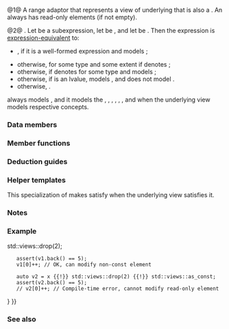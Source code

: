 {{cpp/ranges/view title|as_const}}
{{cpp/ranges/navbar}}
{{dcl begin}}
{{dcl header|ranges}}
{{dcl|num=1|since=c++23|1=
template&lt; ranges::view V &gt;
    requires ranges::input_range&lt;V&gt;
class as_const_view
    : public ranges::view_interface&lt;as_const_view&lt;V&gt;&gt;
}}
{{dcl|num=2|since=c++23|1=
namespace views {
    inline constexpr /* unspecified */ as_const = /* unspecified */;
}
}}
{{dcl h|Call signature}}
{{dcl|since=c++23|1=
template&lt; ranges::viewable_range R &gt;
    requires /* see below */
constexpr ranges::view auto as_const( R&amp;&amp; r );
}}
{{dcl end}}

@1@ A range adaptor that represents a view of underlying {{lconcept|view}} that is also a {{lconcept|constant_range}}. An {{tt|as_const_view}} always has read-only elements (if not empty).

@2@ {{named req|RangeAdaptorObject}}. Let {{c|e}} be a subexpression, let {{c|T}} be {{c|decltype((e))}}, and let {{c|U}} be {{c|std::remove_cvref_t&lt;T&gt;}}. Then the expression {{c|views::as_const(e)}} is [[cpp/language/expressions#Expression-equivalence|expression-equivalent]] to:
* {{c|views::all(e)}}, if it is a well-formed expression and {{c|views::all_t&lt;T&gt;}} models {{lconcept|constant_range}};
* otherwise, {{c|std::span&lt;const X, Extent&gt;(e)}} for some type {{tt|X}} and some extent {{tt|Extent}} if {{tt|U}} denotes {{c|std::span&lt;X, Extent&gt;}};
* otherwise, {{c|ranges::ref_view(static_cast&lt;const X&amp;&gt;(e.base()))}} if {{tt|U}} denotes {{c|ranges::ref_view&lt;X&gt;}} for some type {{tt|X}} and {{c|const X}} models {{lconcept|constant_range}};
* otherwise, {{c|ranges::ref_view(static_cast&lt;const U&amp;&gt;(e))}} if {{tt|e}} is an lvalue, {{c|const U}} models {{lconcept|constant_range}}, and {{tt|U}} does not model {{lconcept|view}}.
* otherwise, {{c|as_const_view{e} }}.

{{tt|as_const_view}} always models {{lconcept|constant_range}}, and it models the {{lconcept|contiguous_range}}, {{lconcept|random_access_range}}, {{lconcept|bidirectional_range}}, {{lconcept|forward_range}}, {{lconcept|borrowed_range}}, {{lconcept|common_range}}, and {{lconcept|sized_range}} when the underlying view {{tt|V}} models respective concepts.

===Data members===
{{dsc begin}}
{{dsc hitem|Member object|Definition}}
{{dsc expos mem obj|base_|private=yes|The underlying view of type {{tt|V}}.}}
{{dsc end}}

===Member functions===
{{dsc begin}}
{{dsc mem ctor|{{PAGENAME}}#ctor|constructs an {{tt|as_const_view}}}}
{{dsc mem fun|{{PAGENAME}}#base|title=base|returns the underlying view {{tt|V}}}}
{{dsc mem fun|{{PAGENAME}}#begin|title=begin|returns the beginning iterator of the {{tt|as_const_view}}}}
{{dsc mem fun|{{PAGENAME}}#end|title=end|returns the end iterator of the {{tt|as_const_view}}}}
{{dsc mem fun|{{PAGENAME}}#size|title=size|returns the size of the view if it is bounded}}

{{cpp/ranges/view_interface/inherit|embedded=yes|size=yes}}
{{dsc end}}

{{anchor|ctor}}
{{member|{{small|std::ranges::as_const_view::}}as_const_view|
{{dcl begin}}
{{dcl|num=1|since=c++23|1=
as_const_view() requires std::default_initializable&lt;V&gt; = default;
}}
{{dcl|num=2|since=c++23|
constexpr explicit as_const_view( V base );
}}
{{dcl end}}

@1@ Value-initializes {{tti|base_}} via its default member initializer ({{c|1== V()}}).
@2@ Initializes {{tti|base_}} with {{c|std::move(base)}}.

===Parameters===
{{par begin}}
{{par|base|a view}}
{{par end}}
}}

{{anchor|base}}
{{member|{{small|std::ranges::as_const_view::}}base|
{{dcl begin}}
{{dcl|num=1|since=c++23|
constexpr V base() const&amp; requires std::copy_constructible&lt;V&gt;;
}}
{{dcl|num=2|since=c++23|
constexpr V base() &amp;&amp;;
}}
{{dcl end}}

Returns the underlying view.
@1@ Copy-constructs the result from the underlying view. Equivalent to {{c|return base_;}}.
@2@ Move-constructs the result from the underlying view. Equivalent to {{c|return std::move(base_);}}.
}}

{{anchor|begin}}
{{member|{{small|std::ranges::as_const_view::}}begin|
{{dcl begin}}
{{dcl|num=1|since=c++23|
constexpr auto begin() requires (!__simple_view&lt;V&gt;);
}}
{{dcl|num=2|since=c++23|
constexpr auto begin() const requires ranges::range&lt;const V&gt;;
}}
{{dcl end}}
Returns the constant iterator of the view.

@1,2@ Equivalent to {{c|return ranges::cbegin(base_);}}
}}

{{anchor|end}}
{{member|{{small|std::ranges::as_const_view::}}end|
{{dcl begin}}
{{dcl|num=1|since=c++23|
constexpr auto end() requires (!__simple_view&lt;V&gt;);
}}
{{dcl|num=2|since=c++23|
constexpr auto end() const requires ranges::range&lt;const V&gt;;
}}
{{dcl end}}
Returns the constant sentinel of the view.

@1,2@ Equivalent to {{c|return ranges::cend(base_);}}
}}

{{anchor|size}}
{{member|{{small|std::ranges::as_const_view::}}size|
{{dcl begin}}
{{dcl|num=1|since=c++23|
constexpr auto size() requires ranges::sized_range&lt;V&gt;;
}}
{{dcl|num=2|since=c++23|
constexpr auto size() const requires ranges::sized_range&lt;const V&gt;;
}}
{{dcl end}}
Returns the size of the view if the view is bounded.

@1,2@ Equivalent to {{c|return ranges::size(base_);}}
}}

===Deduction guides===
{{ddcl|since=c++23|
template&lt; class R &gt;
as_const_view( R&amp;&amp; ) -&gt; as_const_view&lt;views::all_t&lt;R&gt;&gt;;
}}

===Helper templates===
{{ddcl|since=c++23|1=
template&lt; class T &gt;
constexpr bool enable_borrowed_range&lt;std::ranges::as_const_view&lt;T&gt;&gt; =
    ranges::enable_borrowed_range&lt;T&gt;;
}}
This specialization of {{ltt|cpp/ranges/borrowed_range|std::ranges::enable_borrowed_range}} makes {{tt|as_const_view}} satisfy {{lconcept|borrowed_range}} when the underlying view satisfies it.

===Notes===
{{feature_test_macro|__cpp_lib_ranges_as_const|value=202207L|std=C++23|{{tt|ranges::as_const_view}}, {{c/core|std::const_iterator}}}}

===Example===
{{example|code=
#include &lt;cassert&gt;
#include &lt;ranges&gt;

int main()
{
    int x[]{1, 2, 3, 4, 5};

    auto v1 = x {{!}} std::views::drop(2);
    assert(v1.back() == 5);
    v1[0]++; // OK, can modify non-const element

    auto v2 = x {{!}} std::views::drop(2) {{!}} std::views::as_const;
    assert(v2.back() == 5);
    // v2[0]++; // Compile-time error, cannot modify read-only element
}
}}

===See also===
{{dsc begin}}
{{dsc inc|cpp/ranges/dsc as_rvalue_view}}
{{dsc inc|cpp/ranges/dsc cbegin}}
{{dsc inc|cpp/ranges/dsc cend}}
{{dsc inc|cpp/utility/dsc as_const}}
{{dsc inc|cpp/iterator/dsc basic_const_iterator}}
{{dsc end}}

{{langlinks|de|es|fr|it|ja|pt|ru|zh}}